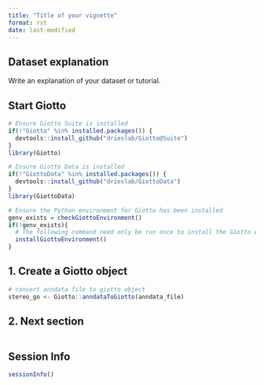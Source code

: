 ```yaml
---
title: "Title of your vignette"
format: rst
date: last-modified
---
```


## Dataset explanation
Write an explanation of your dataset or tutorial. 

## Start Giotto
```r
# Ensure Giotto Suite is installed
if(!"Giotto" %in% installed.packages()) {
  devtools::install_github("drieslab/Giotto@Suite")
}
library(Giotto)

# Ensure Giotto Data is installed
if(!"GiottoData" %in% installed.packages()) {
  devtools::install_github("drieslab/GiottoData")
}
library(GiottoData)

# Ensure the Python environment for Giotto has been installed
genv_exists = checkGiottoEnvironment()
if(!genv_exists){
  # The following command need only be run once to install the Giotto environment.
  installGiottoEnvironment()
}
```

## 1. Create a Giotto object
```r
 
# convert anndata file to giotto object
stereo_go <- Giotto::anndataToGiotto(anndata_file)
```

## 2. Next section
```r
 
```

## Session Info
```r
sessionInfo()
```
